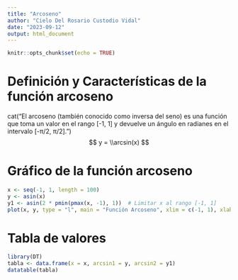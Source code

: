 ---
title: "Arcoseno"
author: "Cielo Del Rosario Custodio Vidal"
date: "2023-09-12"
output: html_document
---

```{r setup, include=FALSE}
knitr::opts_chunk$set(echo = TRUE)
```

# Definición y Características de la función arcoseno
cat("El arcoseno (también conocido como inversa del seno) es una función que toma un valor en el rango [-1, 1] y devuelve un ángulo en radianes en el intervalo [-π/2, π/2].\n")
$$
y = \\arcsin(x)
$$



# Gráfico de la función arcoseno
```{r}
x <- seq(-1, 1, length = 100)
y <- asin(x)
y1 <- asin(2 * pmin(pmax(x, -1), 1))  # Limitar x al rango [-1, 1]
plot(x, y, type = "l", main = "Función Arcoseno", xlim = c(-1, 1), xlab = "x", ylab = "Arcoseno", col = "blue")
```

# Tabla de valores
```{r tablas}
library(DT)
tabla <- data.frame(x = x, arcsin1 = y, arcsin2 = y1)
datatable(tabla)
```





